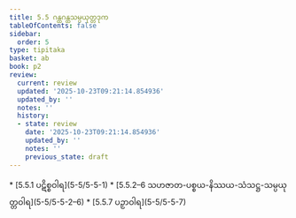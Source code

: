 ```yaml
---
title: 5.5 ဂန္ထဂန္ထသမ္ပယုတ္တဒုက
tableOfContents: false
sidebar:
  order: 5
type: tipitaka
basket: ab
book: p2
review:
  current: review
  updated: '2025-10-23T09:21:14.854936'
  updated_by: ''
  notes: ''
  history:
  - state: review
    date: '2025-10-23T09:21:14.854936'
    updated_by: ''
    notes: ''
    previous_state: draft
---
```



<ReviewStatus review={frontmatter.review} showDetails={true} />

<HypothesisAnnotation frontmatter={frontmatter} />

<DynamicBreadcrumb />



<TableOfContents book="p2" section="5.5">
* [5.5.1 ပဋိစ္စဝါရ](5-5/5-5-1)
* [5.5.2–6 သဟဇာတ-ပစ္စယ-နိဿယ-သံသဋ္ဌ-သမ္ပယုတ္တဝါရ](5-5/5-5-2–6)
* [5.5.7 ပဉှာဝါရ](5-5/5-5-7)
</TableOfContents>